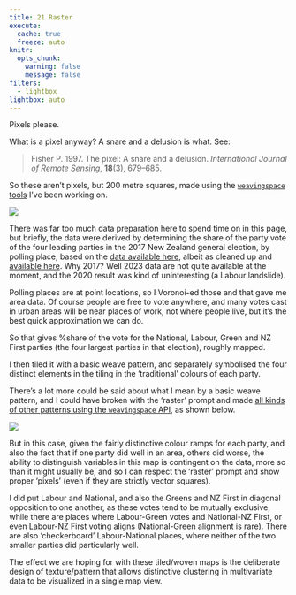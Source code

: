 ```yaml
---
title: 21 Raster
execute: 
  cache: true
  freeze: auto
knitr:
  opts_chunk: 
    warning: false
    message: false
filters:
  - lightbox
lightbox: auto
---
```


Pixels please.

What is a pixel anyway? A snare and a delusion is what. See:

> Fisher P. 1997. The pixel: A snare and a delusion. _International Journal of Remote Sensing_, **18**(3), 679–685.

So these aren't pixels, but 200 metre squares, made using the [`weavingspace` tools](https://github.com/DOSull/weaving-space) I've been working on.

![](21-raster-map-plain.png)

There was far too much data preparation here to spend time on in this page, but briefly, the data were derived by determining the share of the party vote of the four leading parties in the 2017 New Zealand general election, by polling place, based on the [data available here](https://www.electionresults.govt.nz/electionresults_2017/), albeit as cleaned up and [available here](https://github.com/DOSull/Spatial-Data-Science/tree/75058568cf9530c3c377973987f1b2f6bd820dfa/labs/mini-project/anz-elections). Why 2017? Well 2023 data are not quite available at the moment, and the 2020 result was kind of uninteresting (a Labour landslide).

Polling places are at point locations, so I Voronoi-ed those and that gave me area data. Of course people are free to vote anywhere, and many votes cast in urban areas will be near places of work, not where people live, but it's the best quick approximation we can do.

So that gives %share of the vote for the National, Labour, Green and NZ First parties (the four largest parties in that election), roughly mapped.

I then tiled it with a basic weave pattern, and separately symbolised the four distinct elements in the tiling in the 'traditional' colours of each party.

There's a lot more could be said about what I mean by a basic weave pattern, and I could have broken with the 'raster' prompt and made [all kinds of other patterns using the `weavingspace` API](https://github.com/DOSull/weaving-space/blob/main/all-the-tiles.ipynb), as shown below. 

![](21-raster-map-plain-weave.png)

But in this case, given the fairly distinctive colour ramps for each party, and also the fact that if one party did well in an area, others did worse, the ability to distinguish variables in this map is contingent on the data, more so than it might usually be, and so I can respect the 'raster' prompt and show proper 'pixels' (even if they are strictly vector squares).

I did put Labour and National, and also the Greens and NZ First in diagonal opposition to one another, as these votes tend to be mutually exclusive, while there are places where Labour-Green votes and National-NZ First, or even Labour-NZ First voting aligns (National-Green alignment is rare). There are also 'checkerboard' Labour-National places, where neither of the two smaller parties did particularly well.

The effect we are hoping for with these tiled/woven maps is the deliberate design of texture/pattern that allows distinctive clustering in multivariate data to be visualized in a single map view.
